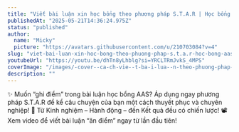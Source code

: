 ```yaml
---
title: "Viết bài luận xin học bổng theo phương pháp S.T.A.R | Học bổng AAS"
publishedAt: "2025-05-21T14:36:24.975Z"
status: "published"
author:
  name: "Micky"
  picture: "https://avatars.githubusercontent.com/u/210703084?v=4"
slug: "viet-bai-luan-xin-hoc-bong-theo-phuong-phap-s.t.a.r-hoc-bong-aas"
youtubeUrl: "https://youtu.be/dhTn8yLhblg?si=YRCLTRmJvkS_4MPS"
coverImage: "/images/-cover--ca-ch-vie--t-ba-i-lua--n-theo-phuong-phap-s.t.-E3Mj.png"
description: ""
---
```


✨ Muốn “ghi điểm” trong bài luận học bổng AAS? Áp dụng ngay phương pháp S.T.A.R để kể câu chuyện của bạn một cách thuyết phục và chuyên nghiệp! 🎯 Từ Kinh nghiệm – Hành động – đến Kết quả đều có chiến lược! 📽️ Xem video để viết bài luận “ăn điểm” ngay từ lần đầu tiên!